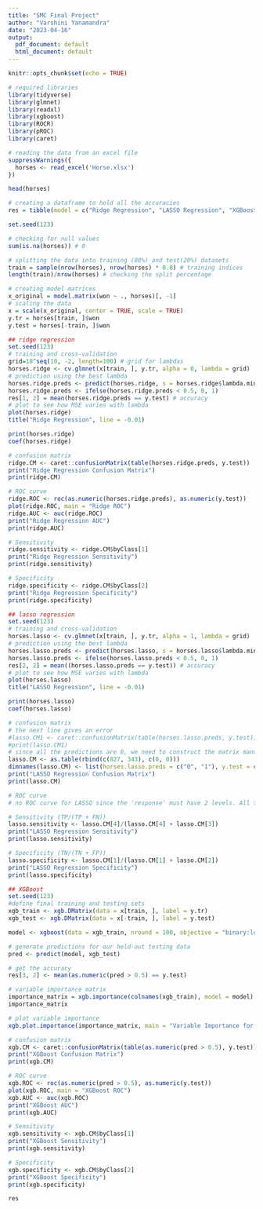 ```yaml
---
title: "SMC Final Project"
author: "Varshini Yanamandra"
date: "2023-04-16"
output:
  pdf_document: default
  html_document: default
---
```


```r
knitr::opts_chunk$set(echo = TRUE)
```

```r
# required libraries
library(tidyverse)
library(glmnet)
library(readxl)
library(xgboost)
library(ROCR)
library(pROC)
library(caret)
```

```r
# reading the data from an excel file
suppressWarnings({
  horses <- read_excel('Horse.xlsx')
})

head(horses)
```

```r
# creating a dataframe to hold all the accuracies
res = tibble(model = c("Ridge Regression", "LASSO Regression", "XGBoost"), accuracy = rep(0, 3))
```

```r
set.seed(123)

# checking for null values
sum(is.na(horses)) # 0

# splitting the data into training (80%) and test(20%) datasets
train = sample(nrow(horses), nrow(horses) * 0.8) # training indices
length(train)/nrow(horses) # checking the split percentage

# creating model matrices
x_original = model.matrix(won ~ ., horses)[, -1]
# scaling the data
x = scale(x_original, center = TRUE, scale = TRUE)
y.tr = horses[train, ]$won
y.test = horses[-train, ]$won
```

```r
## ridge regression
set.seed(123)
# training and cross-validation
grid=10^seq(10, -2, length=100) # grid for lambdas
horses.ridge <- cv.glmnet(x[train, ], y.tr, alpha = 0, lambda = grid)
# prediction using the best lambda
horses.ridge.preds <- predict(horses.ridge, s = horses.ridge$lambda.min, newx = x[-train, ])
horses.ridge.preds <- ifelse(horses.ridge.preds < 0.5, 0, 1)
res[1, 2] = mean(horses.ridge.preds == y.test) # accuracy
# plot to see how MSE varies with lambda
plot(horses.ridge)
title("Ridge Regression", line = -0.01)

print(horses.ridge)
coef(horses.ridge)

# confusion matrix
ridge.CM <- caret::confusionMatrix(table(horses.ridge.preds, y.test))
print("Ridge Regression Confusion Matrix")
print(ridge.CM)

# ROC curve
ridge.ROC <- roc(as.numeric(horses.ridge.preds), as.numeric(y.test))
plot(ridge.ROC, main = "Ridge ROC")
ridge.AUC <- auc(ridge.ROC)
print("Ridge Regression AUC")
print(ridge.AUC)

# Sensitivity
ridge.sensitivity <- ridge.CM$byClass[1]
print("Ridge Regression Sensitivity")
print(ridge.sensitivity)

# Specificity
ridge.specificity <- ridge.CM$byClass[2]
print("Ridge Regression Specificity")
print(ridge.specificity)
```

```r
## lasso regression
set.seed(123)
# training and cross-validation
horses.lasso <- cv.glmnet(x[train, ], y.tr, alpha = 1, lambda = grid)
# prediction using the best lambda
horses.lasso.preds <- predict(horses.lasso, s = horses.lasso$lambda.min, newx = x[-train, ])
horses.lasso.preds <- ifelse(horses.lasso.preds < 0.5, 0, 1)
res[2, 2] = mean((horses.lasso.preds == y.test)) # accuracy
# plot to see how MSE varies with lambda
plot(horses.lasso)
title("LASSO Regression", line = -0.01)

print(horses.lasso)
coef(horses.lasso)

# confusion matrix
# the next line gives an error
#lasso.CM1 <- caret::confusionMatrix(table(horses.lasso.preds, y.test))
#print(lasso.CM1)
# since all the predictions are 0, we need to construct the matrix manually
lasso.CM <- as.table(rbind(c(827, 343), c(0, 0)))
dimnames(lasso.CM) <- list(horses.lasso.preds = c("0", "1"), y.test = c("0", "1"))
print("LASSO Regression Confusion Matrix")
print(lasso.CM)

# ROC curve
# no ROC curve for LASSO since the 'response' must have 2 levels. All the predicted values by LASSO are 0s.

# Sensitivity (TP/(TP + FN))
lasso.sensitivity <- lasso.CM[4]/(lasso.CM[4] + lasso.CM[3])
print("LASSO Regression Sensitivity")
print(lasso.sensitivity)

# Specificity (TN/(TN + FP))
lasso.specificity <- lasso.CM[1]/(lasso.CM[1] + lasso.CM[2])
print("LASSO Regression Specificity")
print(lasso.specificity)
```

```r
## XGBoost
set.seed(123)
#define final training and testing sets
xgb_train <- xgb.DMatrix(data = x[train, ], label = y.tr)
xgb_test <- xgb.DMatrix(data = x[-train, ], label = y.test)

model <- xgboost(data = xgb_train, nround = 100, objective = "binary:logistic")

# generate predictions for our held-out testing data
pred <- predict(model, xgb_test)

# get the accuracy
res[3, 2] <- mean(as.numeric(pred > 0.5) == y.test)

# variable importance matrix
importance_matrix = xgb.importance(colnames(xgb_train), model = model)
importance_matrix

# plot variable importance
xgb.plot.importance(importance_matrix, main = "Variable Importance for XGBoost")

# confusion matrix
xgb.CM <- caret::confusionMatrix(table(as.numeric(pred > 0.5), y.test))
print("XGBoost Confusion Matrix")
print(xgb.CM)

# ROC curve
xgb.ROC <- roc(as.numeric(pred > 0.5), as.numeric(y.test))
plot(xgb.ROC, main = "XGBoost ROC")
xgb.AUC <- auc(xgb.ROC)
print("XGBoost AUC")
print(xgb.AUC)

# Sensitivity
xgb.sensitivity <- xgb.CM$byClass[1]
print("XGBoost Sensitivity")
print(xgb.sensitivity)

# Specificity
xgb.specificity <- xgb.CM$byClass[2]
print("XGBoost Specificity")
print(xgb.specificity)
```

```r
res
```

